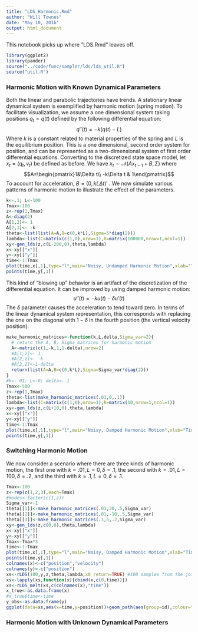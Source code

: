 ```yaml
---
title: "LDS_Harmonic.Rmd"
author: "Will Townes"
date: "May 10, 2016"
output: html_document
---
```


This notebook picks up where "LDS.Rmd" leaves off.

```r
library(ggplot2)
library(pander)
source("../code/func/sampler/lds/lds_util.R")
source("util.R")
```


### Harmonic Motion with Known Dynamical Parameters

Both the linear and parabolic trajectories have trends. A stationary linear dynamical system is exemplified by harmonic motion (spring motion). To facilitate visualization, we assume a one dimensional system taking positions $q_t=q(t)$ defined by the following differential equation:
$$q''(t) = -k \left(q(t)-L\right)$$
Where $k$ is a constant related to material properties of the spring and $L$ is the equilibrium position. This is a one dimensional, second order system for position, and can be represented as a two-dimensional system of first order differential equations.
Converting to the discretized state space model, let $x_t=(q_t,v_t)$ be defined as before. We have
$x_t\sim\mathcal{N}(A x_{t-1}+B,\Sigma)$
where
$$A=\begin{pmatrix}1&\Delta t\\ -k\Delta t & 1\end{pmatrix}$$
To account for acceleration, $B=(0,k L \Delta t )'$ . We now simulate various patterns of harmonic motion to illustrate the effect of the parameters.

```r
k<-.1; L<-100
Tmax<-100
z<-rep(1,Tmax)
A<-diag(2)
A[1,2]<- 1
A[2,1]<- -k
theta<-list(list(A=A,B=c(0,k*L),Sigma=5*diag(2)))
lambda<-list(C=matrix(c(1,0),nrow=1),R=matrix(100000,nrow=1,ncol=1))
xy<-gen_lds(z,c(L-200,0),theta,lambda)
x<-xy[["x"]]
y<-xy[["y"]]
time<-1:Tmax
plot(time,x[,1],type="l",main="Noisy, Undamped Harmonic Motion",xlab="Time",ylab="Position")
points(time,y[,1])
```

This kind of "blowing up" behavior is an artifact of the discretization of the differential equation. It can be improved by using damped harmonic motion:
$$u''(t) = -k u(t) - \delta u'(t)$$
The $\delta$ parameter causes the acceleration to tend toward zero. In terms of the linear dynamical system representation, this corresponds with replacing the one on the diagonal with $1-\delta$ in the fourth position (the vertical velocity position).

```r
make_harmonic_matrices<-function(k,L,delta,Sigma_var=2){
  # return the A, B, Sigma matrices for harmonic motion
  A<-matrix(c(1,-k,1,1-delta),nrow=2)
  #A[1,2]<- 1
  #A[2,1]<- -k
  #A[2,2]<-1-delta
  return(list(A=A,B=c(0,k*L),Sigma=Sigma_var*diag(2)))
}
#k<-.01; L<-0; delta<-.1
Tmax<-500
z<-rep(1,Tmax)
theta<-list(make_harmonic_matrices(.01,0,.1))
lambda<-list(C=matrix(c(1,0),nrow=1),R=matrix(10,nrow=1,ncol=1))
xy<-gen_lds(z,c(L+10,0),theta,lambda)
x<-xy[["x"]]
y<-xy[["y"]]
time<-1:Tmax
plot(time,x[,1],type="l",main="Noisy, Damped Harmonic Motion",xlab="Time",ylab="Position")
points(time,y[,1])
```

### Switching Harmonic Motion

We now consider a scenario where there are three kinds of harmonic motion, the first one with $k=.01, L=0, \delta=.1$, the second with $k=.01, L=100, \delta=.2$, and the third with $k=.1, L=0, \delta=.1$.

```r
Tmax<-100
z<-rep(c(1,2,3),each=Tmax)
#modes<-factor(c(1,z))
Sigma_var<-1
theta[[1]]<-make_harmonic_matrices(.01,30,.5,Sigma_var)
theta[[2]]<-make_harmonic_matrices(.01,-10,.5,Sigma_var)
theta[[3]]<-make_harmonic_matrices(.1,5,.2,Sigma_var)
xy<-gen_lds(z,c(0,0),theta,lambda)
x<-xy[["x"]]
y<-xy[["y"]]
Tmax<-Tmax*3
time<-1:Tmax
plot(time,x[,1],type="l",main="Noisy, Damped Harmonic Motion",xlab="Time",ylab="Position")
points(time,y[,1])
colnames(x)<-c("position","velocity")
colnames(y)<-c("position")
xs<-rLDS(100,y,z,theta,lambda,x0_return=TRUE) #100 samples from the joint posterior
xs<-lapply(xs,function(x){cbind(x,c(0,time))})
xs<-rLDS_melt(xs,c(colnames(x),"time"))
x_true<-as.data.frame(x)
#x_true$time<-time
y_obs<-as.data.frame(y)
ggplot(data=xs,aes(x=time,y=position))+geom_path(aes(group=id),colour="grey")+geom_path(data=x_true,size=0.8,aes(colour=factor(z)))+geom_point(data=y_obs,size=1.1)+theme_bw()+xlab("Time")+ylab("Position")+ggtitle("Harmonic Motion with Known Dynamical Parameters")#+scale_fill_hue(c=85,l=85)
```

### Harmonic Motion with Unknown Dynamical Parameters
